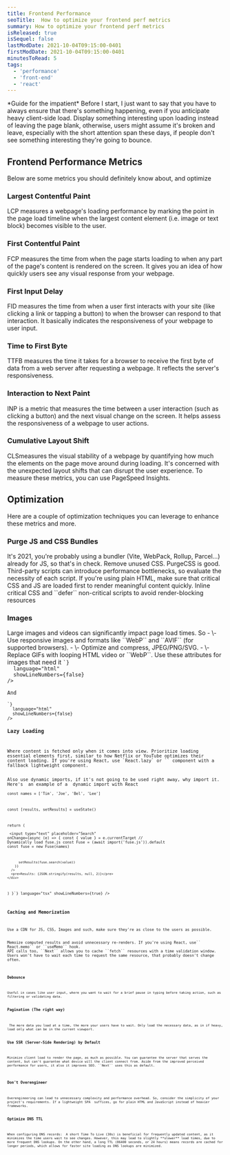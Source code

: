 ```yaml
---
title: Frontend Performance
seoTitle:  How to optimize your frontend perf metrics
summary: How to optimize your frontend perf metrics
isReleased: true
isSequel: false
lastModDate: 2021-10-04T09:15:00-0401
firstModDate: 2021-10-04T09:15:00-0401
minutesToRead: 5
tags:
  - 'performance'
  - 'front-end'
  - 'react'
---
```

<C>
*Guide for the impatient*
</C>
<C>
Before I start, I just want to say that you have to always ensure that there's something happening, even if you anticipate heavy client-side load. Display something interesting upon loading instead of leaving the page blank, otherwise, users might assume it's broken and leave, especially with the short attention span these days, if people don't see something interesting they're going to bounce. 
</C>
<H2>Frontend Performance Metrics</H2>

<C>
Below are  some metrics you should definitely know about, and optimize
</C>
<H3>Largest Contentful Paint</H3>
<C>
 <L href='https://web.dev/articles/lcp'>LCP</L> measures a webpage's loading performance by marking the point in the page load timeline when the largest content element (i.e. image or text block) becomes visible to the user.
</C>

<H3>First Contentful Paint</H3>
<C>
 <L href='https://web.dev/articles/fpc'>FCP</L> measures the time from when the page starts loading to when any part of the page's content is rendered on the screen. It gives you an idea of how quickly users see any visual response from your webpage.
</C>
<H3>First Input Delay</H3>
<C>
 <L href='https://web.dev/articles/fid'>FID</L> measures the time from when a user first interacts with your site (like clicking a link or tapping a button) to when the browser can respond to that interaction. It basically    indicates the responsiveness of your webpage to user input.
</C>
<H3>Time to First Byte</H3>
<C>
 <L href='https://web.dev/articles/ttfb'>TTFB</L> measures the time it takes for a browser to receive the first byte of data from a web server after requesting a webpage. It reflects the server's responsiveness.
</C>
<H3>Interaction to Next Paint</H3>
<C>
 <L href='https://web.dev/articles/inp'>INP</L> is a metric that measures the time between a user interaction (such as clicking a button) and the next visual change on the screen. It helps assess the responsiveness of a webpage to user actions.
</C>
<H3>Cumulative Layout Shift</H3>
<C>
<L href='https://web.dev/articles/cls'>CLS</L>measures the visual stability of a webpage by quantifying how much the elements on the page move around during loading. It's concerned with the unexpected layout shifts that can disrupt the user experience.
</C>
<C>
To measure these metrics, you can use <L href='https://pagespeed.web.dev/'>PageSpeed Insights.</L>
</C>
<H2>Optimization</H2>
<C>
Here are a couple of optimization techniques you can leverage to enhance these metrics and more.
</C>
<H3>Purge JS and CSS Bundles</H3>
<C>
It's 2021, you're probably using a bundler (<L href='https://vitejs.dev'>Vite</L>, <L href='https://webpack.js.org'>WebPack</L>, <L href='https://rollupjs.org'>Rollup</L>, <L href='https://parceljs.org/docs/'>Parcel</L>...) already for JS, so that's in check.
</C>
<C>
Remove unused CSS. <L href='https://purgecss.com'>PurgeCSS</L> is good.
</C>
<C>
Third-party scripts can introduce performance bottlenecks, so evaluate the necessity of each script.
</C>
<C>
 If you're using plain HTML, make sure that critical CSS and JS are loaded first to render meaningful content quickly. Inline critical CSS and ``defer`` non-critical scripts to avoid render-blocking resources
</C>
<H3>Images</H3>
<C>
Large images and videos can significantly impact page load times. So
</C>

<C>
 - \- Use responsive images and formats like ``WebP`` and ``AVIF`` (for <L href='https://developer.mozilla.org/en-US/docs/Web/Media/Formats/Image_types#avif_image'>supported</L> browsers).
 - \- Optimize and compress, JPEG/PNG/SVG.
 - \- Replace GIFs with looping HTML video or ``WebP``.
</C>
<C>
Use these attributes for images that need it
</C>
<Code
  code={`<img decoding="async" … />`}
  language="html"
  showLineNumbers={false}
/>
<C>
And
</C>
<Code
  code={`<img loading="lazy" … />`}
  language="html"
  showLineNumbers={false}
/>
<H3>Lazy Loading</H3>
<C>
Where content is fetched only when it comes into view. Prioritize loading essential elements first, similar to how Netflix or YouTube optimizes their content loading. If you're using React, use `React.lazy` or `<Suspense/>` component with a fallback lightweight component.
</C>
<C>
Also use dynamic imports, if it's not going to be used right away, why import it. Here's  an example of a  dynamic import with React
</C>
<Code
  code={`import { useState } from 'react'
 
const names = ['Tim', 'Joe', 'Bel', 'Lee']
 
  const [results, setResults] = useState()
 
  return (
    <div>
      <input
        type="text"
        placeholder="Search"
        onChange={async (e) => {
          const { value } = e.currentTarget
          // Dynamically load fuse.js
          const Fuse = (await import('fuse.js')).default
          const fuse = new Fuse(names)
 
          setResults(fuse.search(value))
        }}
      />
      <pre>Results: {JSON.stringify(results, null, 2)}</pre>
    </div>
  )
}`}
  language="tsx"
  showLineNumbers={true}
/>
<H3>Caching and Memorization</H3>
<C>
Use a CDN for JS, CSS, Images and such, make sure they're as close to the users as possible.
</C>
<C>
<L href='https://en.wikipedia.org/wiki/Memoization'>Memoize</L> computed results and avoid unnecessary re-renders. If you're using React, use`` React.memo`` or <L href='https://react.dev/reference/react/useMemo'>``useMemo``</L> hook.
API calls too, <L href='(https://en.wikipedia.org/wiki/Memoization'>``Next``</L> allows you to cache <L href='https://developer.mozilla.org/en-US/docs/Web/API/Fetch_API'>``fetch``</L> resources with a time validation window. Users won't have to wait each time to request the same resource, that probably doesn't change often.
</C>
<Code
  code={`  const res = await fetch('https://api.example.com', {
    next: { revalidate: 3600 }, // Revalidate every hour`}
  language="tsx"
  showLineNumbers={true}
/>
<H3>Debounce</H3>
<C>
Useful in cases like user input, where you want to wait for a brief pause in typing before taking action, such as filtering or validating data. 
</C>
<H3>Pagination (The right way)</H3>
<C>
 The more data you load at a time, the more your users have to wait. Only load the necessary data, as in if heavy, load only what can be in the current viewport.
</C>
<H3>Use SSR (Server-Side Rendering) by Default</H3>
<C>
Minimize client load to render the page, as much as possible. You can guarantee the server that serves the content, but can't guarantee what device will the client connect from. Aside from the improved perceived performance for users, it also it improves SEO. ``Next`` uses this as default.
</C>

<H3>Don't Overengineer</H3>
<C>
Overengineering can lead to unnecessary complexity and performance overhead. So, consider the simplicity of your project's requirements. If a lightweight SPA  suffices, go for plain HTML and JavaScript instead of heavier frameworks. 
</C>
<H3>Optimize DNS TTL</H3>
<C>
When configuring DNS records:  A short Time To Live (30s) is beneficial for frequently updated content, as it minimizes the time users wait to see changes. However, this may lead to slightly **slower** load times, due to more frequent DNS lookups. On the other hand, a long TTL (86400 seconds, or 24 hours) means records are cached for longer periods, which allows for faster site loading as DNS lookups are minimized.
</C>
